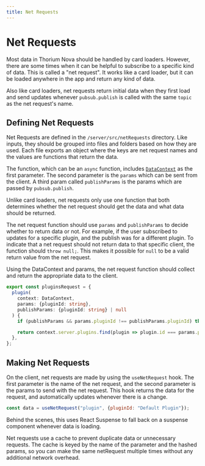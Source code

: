 ```yaml
---
title: Net Requests
---
```


# Net Requests

Most data in Thorium Nova should be handled by card loaders. However, there are
some times when it can be helpful to subscribe to a specific kind of data. This
is called a "net request". It works like a card loader, but it can be loaded
anywhere in the app and return any kind of data.

Also like card loaders, net requests return initial data when they first load
and send updates whenever `pubsub.publish` is called with the same `topic` as
the net request's name.

## Defining Net Requests

Net Requests are defined in the `/server/src/netRequests` directory. Like
inputs, they should be grouped into files and folders based on how they are
used. Each file exports an object where the keys are net request names and the
values are functions that return the data.

The function, which can be an `async` function, includes
[`DataContext`](/docs/datacontext) as the first parameter. The second parameter
is the `params` which can be sent from the client. A third param called
`publishParams` is the params which are passed by `pubsub.publish`.

Unlike card loaders, net requests only use one function that both determines
whether the net request should get the data and what data should be returned.

The net request function should use `params` and `publishParams` to decide
whether to return data or not. For example, if the user subscribed to updates
for a specific plugin, and the publish was for a different plugin. To indicate
that a net request should not return data to that specific client, the function
should `throw null;`. This makes it possible for `null` to be a valid return
value from the net request.

Using the DataContext and params, the net request function should collect and
return the appropriate data to the client.

```ts
export const pluginsRequest = {
  plugin(
    context: DataContext,
    params: {pluginId: string},
    publishParams: {pluginId: string} | null
  ) {
    if (publishParams && params.pluginId !== publishParams.pluginId) throw null;

    return context.server.plugins.find(plugin => plugin.id === params.pluginId);
  },
};
```

## Making Net Requests

On the client, net requests are made by using the `useNetRequest` hook. The
first parameter is the name of the net request, and the second parameter is the
params to send with the net request. This hook returns the data for the request,
and automatically updates whenever there is a change.

```js
const data = useNetRequest("plugin", {pluginId: "Default Plugin"});
```

Behind the scenes, this uses React Suspense to fall back on a suspense component
whenever data is loading.

Net requests use a cache to prevent duplicate data or unnecessary requests. The
cache is keyed by the name of the parameter and the hashed params, so you can
make the same netRequest multiple times without any additional network overhead.
